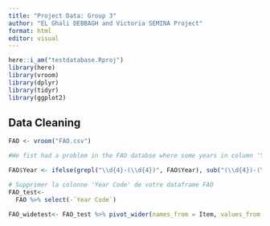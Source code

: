 ```yaml
---
title: "Project Data: Group 3"
author: "EL Ghali DEBBAGH and Victoria SEMINA Project"
format: html
editor: visual
---
```


```r
here::i_am("testdatabase.Rproj")
library(here)
library(vroom)
library(dplyr)
library(tidyr)
library(ggplot2)
```

## Data Cleaning

```r
FAO <- vroom("FAO.csv")
```

```r
#We fist had a problem in the FAO databse where some years in column 'Year' were witten as and interval example 2014 was written as 2013-2015 ...

FAO$Year <- ifelse(grepl("\\d{4}-(\\d{4})", FAO$Year), sub("(\\d{4})-(\\d{4})", "\\1", FAO$Year) %>% as.numeric() + 1, FAO$Year)

```

```r
# Supprimer la colonne 'Year Code' de votre dataframe FAO
FAO_test<-
  FAO %>% select(-`Year Code`)
```

```r
FAO_widetest<- FAO_test %>% pivot_wider(names_from = Item, values_from = Value, id_cols =c('Year', 'Area'))
```

